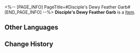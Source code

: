 <%-- [PAGE_INFO]
PageTitle=#Disciple's Dewy Feather Garb#
[END_PAGE_INFO] --%>
{{Item Infobox
|id          = 31133
|image       = Item Disciple's Dewy Feather Garb.png
|type        = 
|invCategory = Relics
|rarity      = 2
|effect      = 
|description = A feather garb made according to old scrolls. Its owner was either a demon reviled in the pages of history or a savior of humanity.
|source1     = [[Cavern of Corrosion: Alchemy Commission]]
}}
'''Disciple's Dewy Feather Garb''' is a [[Item]].

==Other Languages==
{{Other Languages
|en   = Disciple's Dewy Feather Garb
|zhs  = 莳者的承露羽衣
|zht  = 蒔者的承露羽衣
|ja   = 蒔者の露払いの羽衣
|ko   = 제자의 이슬받이 날개옷
|es   = Traje de plumas de la discípula
|fr   = Manteau de plumes de Disciple couvert de rosée
|ru   = Перьевая накидка ученика
|th   = Disciple's Dewy Feather Garb
|vi   = Áo Lông Vũ Thừa Lộ Của Môn Đồ
|de   = Taubedecktes Federkleid der Jüngerin
|id   = Disciple's Dewy Feather Garb
|pt   = Traje de Penas Viçoso da Discípula
}}

==Change History==
{{Change History|1.2}}